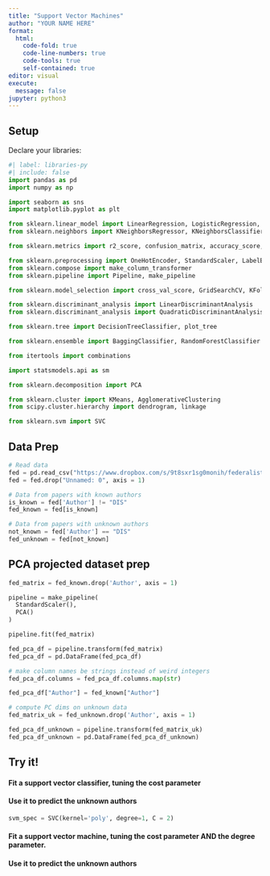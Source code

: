 ```yaml
---
title: "Support Vector Machines"
author: "YOUR NAME HERE"
format: 
  html:
    code-fold: true
    code-line-numbers: true
    code-tools: true
    self-contained: true
editor: visual
execute:
  message: false
jupyter: python3
---
```


## Setup

Declare your libraries:


```python
#| label: libraries-py
#| include: false
import pandas as pd
import numpy as np

import seaborn as sns
import matplotlib.pyplot as plt

from sklearn.linear_model import LinearRegression, LogisticRegression, Lasso, Ridge, ElasticNet
from sklearn.neighbors import KNeighborsRegressor, KNeighborsClassifier

from sklearn.metrics import r2_score, confusion_matrix, accuracy_score, precision_score, recall_score, roc_auc_score, make_scorer

from sklearn.preprocessing import OneHotEncoder, StandardScaler, LabelEncoder
from sklearn.compose import make_column_transformer
from sklearn.pipeline import Pipeline, make_pipeline

from sklearn.model_selection import cross_val_score, GridSearchCV, KFold

from sklearn.discriminant_analysis import LinearDiscriminantAnalysis
from sklearn.discriminant_analysis import QuadraticDiscriminantAnalysis

from sklearn.tree import DecisionTreeClassifier, plot_tree

from sklearn.ensemble import BaggingClassifier, RandomForestClassifier

from itertools import combinations

import statsmodels.api as sm

from sklearn.decomposition import PCA

from sklearn.cluster import KMeans, AgglomerativeClustering
from scipy.cluster.hierarchy import dendrogram, linkage

from sklearn.svm import SVC 

```

## Data Prep


```python
# Read data
fed = pd.read_csv("https://www.dropbox.com/s/9t8sxr1sg0monih/federalist.txt?dl=1")
fed = fed.drop("Unnamed: 0", axis = 1)

# Data from papers with known authors
is_known = fed['Author'] != "DIS"
fed_known = fed[is_known]

# Data from papers with unknown authors
not_known = fed['Author'] == "DIS"
fed_unknown = fed[not_known]
```

## PCA projected dataset prep


```python

fed_matrix = fed_known.drop('Author', axis = 1)

pipeline = make_pipeline(
  StandardScaler(),
  PCA()
)

pipeline.fit(fed_matrix)

fed_pca_df = pipeline.transform(fed_matrix)
fed_pca_df = pd.DataFrame(fed_pca_df)

# make column names be strings instead of weird integers
fed_pca_df.columns = fed_pca_df.columns.map(str)

fed_pca_df["Author"] = fed_known["Author"]

# compute PC dims on unknown data
fed_matrix_uk = fed_unknown.drop('Author', axis = 1)

fed_pca_df_unknown = pipeline.transform(fed_matrix_uk)
fed_pca_df_unknown = pd.DataFrame(fed_pca_df_unknown)
```

## Try it!

#### Fit a support vector classifier, tuning the **cost** parameter
#### Use it to predict the unknown authors


```python
svm_spec = SVC(kernel='poly', degree=1, C = 2)
```

#### Fit a support vector **machine**, tuning the **cost** parameter AND the **degree** parameter.
#### Use it to predict the unknown authors

